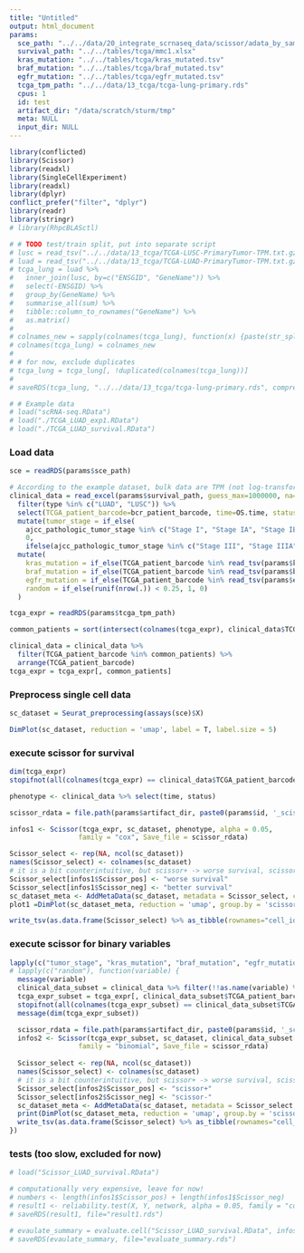 ```yaml
---
title: "Untitled"
output: html_document
params:
  sce_path: "../../data/20_integrate_scrnaseq_data/scissor/adata_by_sample/adata.doublet_filtered_lambrechts_2018_luad_6149v2_3.rds"
  survival_path: "../../tables/tcga/mmc1.xlsx"
  kras_mutation: "../../tables/tcga/kras_mutated.tsv"
  braf_mutation: "../../tables/tcga/braf_mutated.tsv"
  egfr_mutation: "../../tables/tcga/egfr_mutated.tsv"
  tcga_tpm_path: "../../data/13_tcga/tcga-lung-primary.rds"  
  cpus: 1
  id: test
  artifact_dir: "/data/scratch/sturm/tmp"
  meta: NULL
  input_dir: NULL
---
```



```r
library(conflicted)
library(Scissor)
library(readxl)
library(SingleCellExperiment)
library(readxl)
library(dplyr)
conflict_prefer("filter", "dplyr")
library(readr)
library(stringr)
# library(RhpcBLASctl)
```

```r
# # TODO test/train split, put into separate script
# lusc = read_tsv("../../data/13_tcga/TCGA-LUSC-PrimaryTumor-TPM.txt.gz")
# luad = read_tsv("../../data/13_tcga/TCGA-LUAD-PrimaryTumor-TPM.txt.gz")
# tcga_lung = luad %>% 
#   inner_join(lusc, by=c("ENSGID", "GeneName")) %>%
#   select(-ENSGID) %>%
#   group_by(GeneName) %>%
#   summarise_all(sum) %>% 
#   tibble::column_to_rownames("GeneName") %>%
#   as.matrix()
# 
# colnames_new = sapply(colnames(tcga_lung), function(x) {paste(str_split(x, pattern="-")[[1]][1:3], collapse="-")}, USE.NAMES = FALSE)
# colnames(tcga_lung) = colnames_new
# 
# # for now, exclude duplicates
# tcga_lung = tcga_lung[, !duplicated(colnames(tcga_lung))]
# 
# saveRDS(tcga_lung, "../../data/13_tcga/tcga-lung-primary.rds", compress=FALSE)
```

```r
# # Example data
# load("scRNA-seq.RData")
# load("./TCGA_LUAD_exp1.RData")
# load("./TCGA_LUAD_survival.RData")
```

### Load data
```r
sce = readRDS(params$sce_path)

# According to the example dataset, bulk data are TPM (not log-transformed).
clinical_data = read_excel(params$survival_path, guess_max=1000000, na=c("", "[Not Available]")) %>% 
  filter(type %in% c("LUAD", "LUSC")) %>% 
  select(TCGA_patient_barcode=bcr_patient_barcode, time=OS.time, status=OS, ajcc_pathologic_tumor_stage) %>%
  mutate(tumor_stage = if_else(
    ajcc_pathologic_tumor_stage %in% c("Stage I", "Stage IA", "Stage IB", "Stage II", "Stage IIA", "Stage IIB"),
    0,
    ifelse(ajcc_pathologic_tumor_stage %in% c("Stage III", "Stage IIIA", "Stage IIIB", "Stage IV"), 1, NA))) %>%
  mutate(
    kras_mutation = if_else(TCGA_patient_barcode %in% read_tsv(params$kras_mutation)$case_submitter_id, 1, 0),
    braf_mutation = if_else(TCGA_patient_barcode %in% read_tsv(params$braf_mutation)$case_submitter_id, 1, 0),
    egfr_mutation = if_else(TCGA_patient_barcode %in% read_tsv(params$egfr_mutation)$case_submitter_id, 1, 0),
    random = if_else(runif(nrow(.)) < 0.25, 1, 0)
  )

tcga_expr = readRDS(params$tcga_tpm_path)

common_patients = sort(intersect(colnames(tcga_expr), clinical_data$TCGA_patient_barcode))

clinical_data = clinical_data %>% 
  filter(TCGA_patient_barcode %in% common_patients) %>% 
  arrange(TCGA_patient_barcode)
tcga_expr = tcga_expr[, common_patients]
```
### Preprocess single cell data
```r
sc_dataset = Seurat_preprocessing(assays(sce)$X)
```

```r
DimPlot(sc_dataset, reduction = 'umap', label = T, label.size = 5)
```

### execute scissor for survival

```r
dim(tcga_expr)
stopifnot(all(colnames(tcga_expr) == clinical_data$TCGA_patient_barcode))
```

```r
phenotype <- clinical_data %>% select(time, status)
```

```r
scissor_rdata = file.path(params$artifact_dir, paste0(params$id, '_scissor_survival.RData'))

infos1 <- Scissor(tcga_expr, sc_dataset, phenotype, alpha = 0.05,
                 family = "cox", Save_file = scissor_rdata)
```

```r
Scissor_select <- rep(NA, ncol(sc_dataset))
names(Scissor_select) <- colnames(sc_dataset)
# it is a bit counterintuitive, but scissor+ -> worse survival, scissor- -> better survival
Scissor_select[infos1$Scissor_pos] <- "worse survival"
Scissor_select[infos1$Scissor_neg] <- "better survival"
sc_dataset_meta <- AddMetaData(sc_dataset, metadata = Scissor_select, col.name = "scissor")
plot1 =DimPlot(sc_dataset_meta, reduction = 'umap', group.by = 'scissor', cols = c('royalblue','indianred1'), pt.size = .2, order = c(2,1))
```
```r
write_tsv(as.data.frame(Scissor_select) %>% as_tibble(rownames="cell_id"), file.path(params$artifact_dir, paste0(params$id, "_scissor_survival.tsv")))
```

### execute scissor for binary variables 

```r
lapply(c("tumor_stage", "kras_mutation", "braf_mutation", "egfr_mutation"), function(variable) {
# lapply(c("random"), function(variable) {
  message(variable)
  clinical_data_subset = clinical_data %>% filter(!!as.name(variable) %in% c(0, 1))
  tcga_expr_subset = tcga_expr[, clinical_data_subset$TCGA_patient_barcode]
  stopifnot(all(colnames(tcga_expr_subset) == clinical_data_subset$TCGA_patient_barcode))
  message(dim(tcga_expr_subset))

  scissor_rdata = file.path(params$artifact_dir, paste0(params$id, '_scissor_', variable, '.RData'))
  infos2 <- Scissor(tcga_expr_subset, sc_dataset, clinical_data_subset[[variable]], tag=c(0, 1),
                 family = "binomial", Save_file = scissor_rdata)
  
  Scissor_select <- rep(NA, ncol(sc_dataset))
  names(Scissor_select) <- colnames(sc_dataset)
  # it is a bit counterintuitive, but scissor+ -> worse survival, scissor- -> better survival
  Scissor_select[infos2$Scissor_pos] <- "scissor+"
  Scissor_select[infos2$Scissor_neg] <- "scissor-"
  sc_dataset_meta <- AddMetaData(sc_dataset, metadata = Scissor_select, col.name = "scissor")
  print(DimPlot(sc_dataset_meta, reduction = 'umap', group.by = 'scissor', cols = c('royalblue','indianred1'), pt.size = .2, order = c(2,1)))
  write_tsv(as.data.frame(Scissor_select) %>% as_tibble(rownames="cell_id"), file.path(params$artifact_dir, paste0(params$id, "_scissor_", variable, ".tsv")))
})
```


### tests (too slow, excluded for now)
```r
# load("Scissor_LUAD_survival.RData")
```


```r
# computationally very expensive, leave for now! 
# numbers <- length(infos1$Scissor_pos) + length(infos1$Scissor_neg)
# result1 <- reliability.test(X, Y, network, alpha = 0.05, family = "cox", cell_num = numbers, n = 10, nfold = 10)
# saveRDS(result1, file="result1.rds")
```

```r
# evaulate_summary = evaluate.cell("Scissor_LUAD_survival.RData", infos1, FDR=.05, bootstrap_n=100)
# saveRDS(evaulate_summary, file="evaluate_summary.rds")
```






